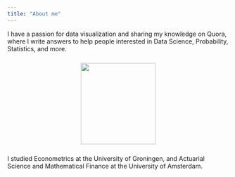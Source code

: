 ```yaml
---
title: "About me"
---
```


I have a passion for data visualization and sharing my knowledge on Quora, where I write answers to help people interested in Data Science, Probability, Statistics, and more.

<center><img src="images/foto_martin.png" height="185" width="170" style="margin: 10px 0px"></center>

I studied Econometrics at the University of Groningen, and Actuarial Science and Mathematical Finance at the University of Amsterdam.





